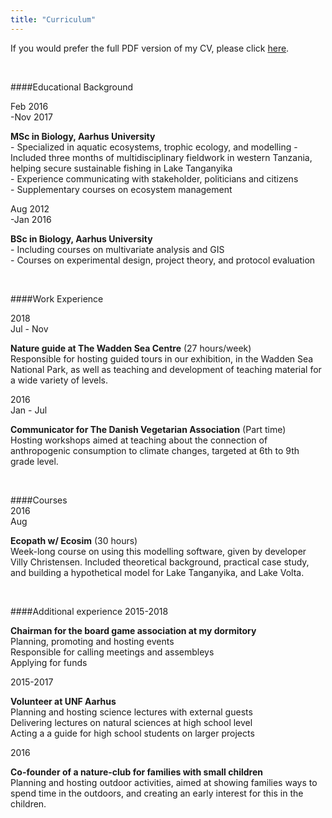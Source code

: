 ```yaml
---
title: "Curriculum"
---
```

If you would prefer the full PDF version of my CV, please click <a href="files/hhjessen_CV.pdf" download>here</a>.
<p>

&nbsp;

####Educational Background

<first-column>
Feb 2016  
-Nov 2017
</first-column>

<second-column>
**MSc in Biology, Aarhus University**  
- Specialized in aquatic ecosystems, trophic ecology, and modelling 
- Included three months of multidisciplinary fieldwork in western Tanzania, helping secure sustainable fishing in Lake Tanganyika  
- Experience communicating with stakeholder, politicians and citizens  
- Supplementary courses on ecosystem management
</second-column>  

<first-column>
Aug 2012  
-Jan 2016
</first-column>

<second-column>
**BSc in Biology, Aarhus University**  
- Including courses on multivariate analysis and GIS  
- Courses on experimental design, project theory, and protocol evaluation
</second-column>
</p>  

&nbsp;

####Work Experience

<first-column>
2018  
Jul - Nov
</first-column>

<second-column>
**Nature guide at The Wadden Sea Centre** (27 hours/week)  
Responsible for hosting guided tours in our exhibition, in the Wadden Sea National Park, as well as teaching and development of teaching material for a wide variety of levels.
</second-column>  

<first-column>
2016  
Jan - Jul
</first-column>

<second-column>
**Communicator for The Danish Vegetarian Association** (Part time)  
Hosting workshops aimed at teaching about the connection of anthropogenic consumption to climate changes, targeted at 6th to 9th grade level.
</second-column>

&nbsp;

####Courses  
<first-column>
2016  
Aug
</first-column>

<second-column>
**Ecopath w/ Ecosim** (30 hours)  
Week-long course on using this modelling software, given by developer Villy Christensen. Included theoretical background, practical case study, and building a hypothetical model for Lake Tanganyika, and Lake Volta.
</second-column>

&nbsp;

####Additional experience
<first-column>
2015-2018
</first-column>

<second-column>
**Chairman for the board game association at my dormitory**  
Planning, promoting and hosting events  
Responsible for calling meetings and assembleys  
Applying for funds
</second-column>  

<first-column>
2015-2017
</first-column>

<second-column>
**Volunteer at UNF Aarhus**  
Planning and hosting science lectures with external guests  
Delivering lectures on natural sciences at high school level  
Acting a a guide for high school students on larger projects
</second-column>  

<first-column>
2016
</first-column>

<second-column>
**Co-founder of a nature-club for families with small children**  
Planning and hosting outdoor activities, aimed at showing families ways to spend time in the outdoors, and creating an early interest for this in the children.
</second-column>
